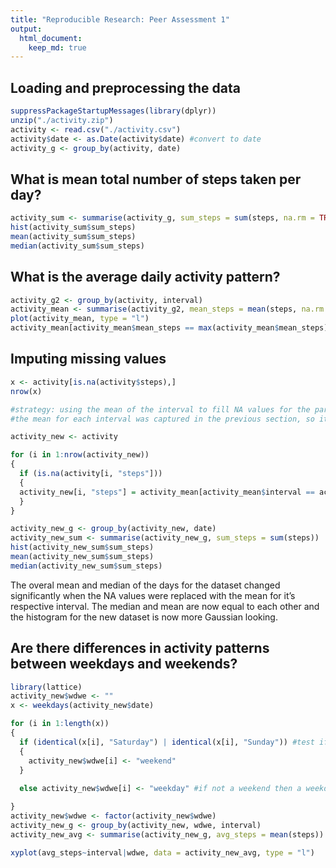 ```yaml
---
title: "Reproducible Research: Peer Assessment 1"
output: 
  html_document:
    keep_md: true
---
```



## Loading and preprocessing the data
```r
suppressPackageStartupMessages(library(dplyr))
unzip("./activity.zip")
activity <- read.csv("./activity.csv")
activity$date <- as.Date(activity$date) #convert to date
activity_g <- group_by(activity, date)
```


## What is mean total number of steps taken per day?
```r
activity_sum <- summarise(activity_g, sum_steps = sum(steps, na.rm = TRUE))
hist(activity_sum$sum_steps)
mean(activity_sum$sum_steps)
median(activity_sum$sum_steps)
```


## What is the average daily activity pattern?
```r
activity_g2 <- group_by(activity, interval)
activity_mean <- summarise(activity_g2, mean_steps = mean(steps, na.rm = TRUE))
plot(activity_mean, type = "l")
activity_mean[activity_mean$mean_steps == max(activity_mean$mean_steps), ]
```


## Imputing missing values
```r
x <- activity[is.na(activity$steps),]
nrow(x)

#strategy: using the mean of the interval to fill NA values for the particular interval.
#the mean for each interval was captured in the previous section, so it was just to structure the looping through the dataset and logically determining if "steps" was NA or not

activity_new <- activity

for (i in 1:nrow(activity_new))
{
  if (is.na(activity[i, "steps"]))
  {
  activity_new[i, "steps"] = activity_mean[activity_mean$interval == activity_new[i, "interval"], "mean_steps"]
  }
}

activity_new_g <- group_by(activity_new, date)
activity_new_sum <- summarise(activity_new_g, sum_steps = sum(steps))
hist(activity_new_sum$sum_steps)
mean(activity_new_sum$sum_steps)
median(activity_new_sum$sum_steps)

```
The overal mean and median of the days for the dataset changed significantly when the NA values were replaced with the mean for it's respective interval. The median and mean are now equal to each other and the histogram for the new dataset is now more Gaussian looking.

## Are there differences in activity patterns between weekdays and weekends?
```r
library(lattice)
activity_new$wdwe <- ""
x <- weekdays(activity_new$date)

for (i in 1:length(x))
{
  if (identical(x[i], "Saturday") | identical(x[i], "Sunday")) #test if it's the weekend and records
  {
    activity_new$wdwe[i] <- "weekend"
  }
  
  else activity_new$wdwe[i] <- "weekday" #if not a weekend then a weekday

}
activity_new$wdwe <- factor(activity_new$wdwe)
activity_new_g <- group_by(activity_new, wdwe, interval)
activity_new_avg <- summarise(activity_new_g, avg_steps = mean(steps))

xyplot(avg_steps~interval|wdwe, data = activity_new_avg, type = "l")
```

